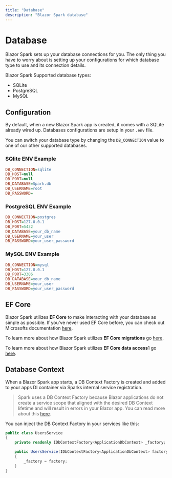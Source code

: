 ```yaml
---
title: "Database"
description: "Blazor Spark database"
---
```


# Database
Blazor Spark sets up your database connections for you. The only thing you have to worry about is setting up your configurations for which database type to use and its connection details.

Blazor Spark Supported database types:
- SQLite
- PostgreSQL
- MySQL

## Configuration
By default, when a new Blazor Spark app is created, it comes with a SQLite already wired up. Databases configurations are setup in your `.env` file.

You can switch your database type by changing the `DB_CONNECTION` value to one of our other supported databases.

### SQlite ENV Example
```ini
DB_CONNECTION=sqlite
DB_HOST=null
DB_PORT=null
DB_DATABASE=Spark.db
DB_USERNAME=root
DB_PASSWORD=
```

### PostgreSQL ENV Example
```ini
DB_CONNECTION=postgres
DB_HOST=127.0.0.1
DB_PORT=5432
DB_DATABASE=your_db_name
DB_USERNAME=your_user
DB_PASSWORD=your_user_password
```
### MySQL ENV Example
```ini
DB_CONNECTION=mysql
DB_HOST=127.0.0.1
DB_PORT=3306
DB_DATABASE=your_db_name
DB_USERNAME=your_user
DB_PASSWORD=your_user_password
```

## EF Core
Blazor Spark utilizes **EF Core** to make interacting with your database as simple as possible. If you've never used EF Core before, you can check out Microsofts documentation [here](https://learn.microsoft.com/en-us/ef/core/).

To learn more about how Blazor Spark utilizes **EF Core migrations** go [here](/docs/models-and-migrations).

To learn more about how Blazor Spark utilizes **EF Core data access**1 go [here](/docs/data-access).

## Database Context
When a Blazor Spark app starts, a DB Context Factory is created and added to your apps DI container via Sparks internal service registration.

> Spark uses a DB Context Factory because Blazor applications do not create a service scope that aligned with the desired DB Context lifetime and will result in errors in your Blazor app.
> You can read more about this [here](https://learn.microsoft.com/en-us/ef/core/dbcontext-configuration/#using-a-dbcontext-factory-eg-for-blazor).

You can inject the DB Context Factory in your services like this:

```csharp
public class UsersService
{
    private readonly IDbContextFactory<ApplicationDbContext> _factory;

    public UsersService(IDbContextFactory<ApplicationDbContext> factory)
    {
        _factory = factory;
    }
}
```